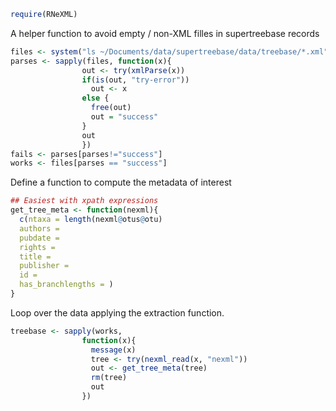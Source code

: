 
```r
require(RNeXML)
```

A helper function to avoid empty / non-XML filles in supertreebase records
```r
files <- system("ls ~/Documents/data/supertreebase/data/treebase/*.xml", intern=TRUE)
parses <- sapply(files, function(x){
                out <- try(xmlParse(x))
                if(is(out, "try-error"))
                  out <- x
                else {
                  free(out)
                  out = "success"
                }
                out
                })
fails <- parses[parses!="success"]
works <- files[parses == "success"]
```


Define a function to compute the metadata of interest

```r
## Easiest with xpath expressions 
get_tree_meta <- function(nexml){
  c(ntaxa = length(nexml@otus@otu)
  authors =  
  pubdate = 
  rights = 
  title = 
  publisher = 
  id = 
  has_branchlengths = )
}
```

Loop over the data applying the extraction function.  
```r
treebase <- sapply(works, 
                function(x){
                  message(x)
                  tree <- try(nexml_read(x, "nexml"))
                  out <- get_tree_meta(tree)
                  rm(tree)
                  out
                })
```
